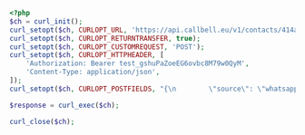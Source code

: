 ```php
<?php
$ch = curl_init();
curl_setopt($ch, CURLOPT_URL, 'https://api.callbell.eu/v1/contacts/414a6d692bd645ed803f2e7ce360d4c8');
curl_setopt($ch, CURLOPT_RETURNTRANSFER, true);
curl_setopt($ch, CURLOPT_CUSTOMREQUEST, 'POST');
curl_setopt($ch, CURLOPT_HTTPHEADER, [
    'Authorization: Bearer test_gshuPaZoeEG6ovbc8M79w0QyM',
    'Content-Type: application/json',
]);
curl_setopt($ch, CURLOPT_POSTFIELDS, "{\n        \"source\": \"whatsapp\",\n        \"identifier\": \"123456789\",\n        \"name\": \"John Doe\"\n    }");

$response = curl_exec($ch);

curl_close($ch);

```
